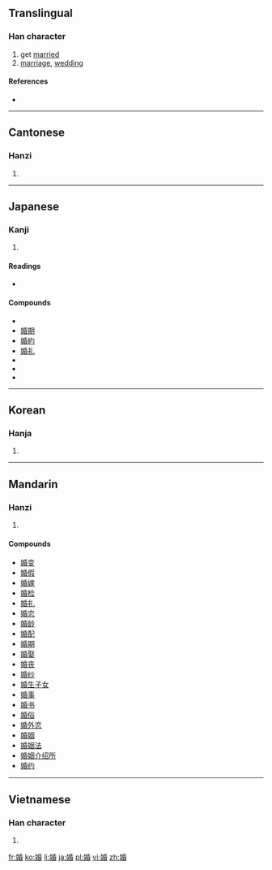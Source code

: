 ==Translingual==

===Han character===
{{Han char|rn=38|rad=女|as=08|sn=11|four=4246<sub>4</sub>|canj=女竹心日 (VHPA)|ids=⿰[[女]][[昏]]}}

# get [[marry|married]]
# [[marriage]], [[wedding]]

====References====
* {{Han ref|kx=0264.340|dkj=06418|hdz=21060.110|uh=5A5A|ud=23130|bh=B142|bd=45378}}

----

==Cantonese==

===Hanzi===
{{yue-hanzi|jyut=|y=fan1}}

# {{defn|Cantonese|sort=女08}}

----

==Japanese==

===Kanji===
{{ja-kanji|grade=c|rs=女08}}

# {{defn|Japanese|sort=女08}}

====Readings====
* {{ja-readings|on=[[こん]] (kon)|kun=[[えんぐみ]] (engumi)}}

====Compounds====
*{{term|婚姻||[[marriage]], [[matrimony]]|tr=[[こんいん]], [[kon'in]]|sc=Jpan|lang=ja}}
* [[婚期]]
* [[婚約]]
* [[婚礼]]
*{{term|結婚||[[marriage]]|tr=[[けっこん]], [[kekkon]]|sc=Jpan|lang=ja}}
*{{term|結婚式||[[wedding]]|tr=[[けっこんしき]], [[kekkonshiki]]|sc=Jpan|lang=ja}}
*{{term|結婚する||get married|tr=[[けっこんする]], [[kekkonsuru]]|sc=Jpan|lang=ja}}

----

==Korean==

===Hanja===
{{ko-hanja|hangeul=혼|rv=hon|mr=hon}}

# {{defn|Korean|sort=女08}}

----

==Mandarin==

===Hanzi===
{{cmn-hanzi|pin=[[hūn]] ([[hun1]])|wg=hun<sup>1</sup>}}

# {{defn|Mandarin|sort=女08}}

====Compounds====
* [[婚变]]
* [[婚假]]
* [[婚嫁]]
* [[婚检]]
* [[婚礼]]
* [[婚恋]]
* [[婚龄]]
* [[婚配]]
* [[婚期]]
* [[婚娶]]
* [[婚丧]]
* [[婚纱]]
* [[婚生子女]]
* [[婚事]]
* [[婚书]]
* [[婚俗]]
* [[婚外恋]]
* [[婚姻]]
* [[婚姻法]]
* [[婚姻介绍所]]
* [[婚约]]

----

==Vietnamese==

===Han character===
{{vi-hantu|[[hôn]]|rs=女08}}

# {{defn|Vietnamese|sort=女08}}

[[fr:婚]]
[[ko:婚]]
[[li:婚]]
[[ja:婚]]
[[pl:婚]]
[[vi:婚]]
[[zh:婚]]